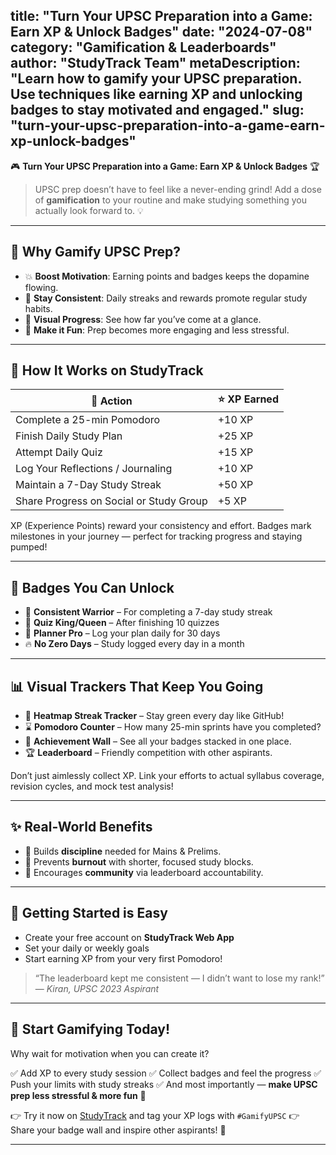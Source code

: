 title: "Turn Your UPSC Preparation into a Game: Earn XP & Unlock Badges"
date: "2024-07-08"
category: "Gamification & Leaderboards"
author: "StudyTrack Team"
metaDescription: "Learn how to gamify your UPSC preparation. Use techniques like earning XP and unlocking badges to stay motivated and engaged."
slug: "turn-your-upsc-preparation-into-a-game-earn-xp-unlock-badges"
--------------------------------------------------------------------

🎮 **Turn Your UPSC Preparation into a Game: Earn XP & Unlock Badges** 🏆

> UPSC prep doesn’t have to feel like a never-ending grind! Add a dose of **gamification** to your routine and make studying something you actually look forward to. 💡

---

## 🧠 Why Gamify UPSC Prep?

* 💥 **Boost Motivation**: Earning points and badges keeps the dopamine flowing.
* 🏁 **Stay Consistent**: Daily streaks and rewards promote regular study habits.
* 👀 **Visual Progress**: See how far you’ve come at a glance.
* 🙌 **Make it Fun**: Prep becomes more engaging and less stressful.

---

## 🎯 How It Works on StudyTrack

| 🎯 Action                               | ⭐ XP Earned |
| --------------------------------------- | ----------- |
| Complete a 25-min Pomodoro              | +10 XP      |
| Finish Daily Study Plan                 | +25 XP      |
| Attempt Daily Quiz                      | +15 XP      |
| Log Your Reflections / Journaling       | +10 XP      |
| Maintain a 7-Day Study Streak           | +50 XP      |
| Share Progress on Social or Study Group | +5 XP       |

<Info title="What are XP and Badges?">
XP (Experience Points) reward your consistency and effort. Badges mark milestones in your journey — perfect for tracking progress and staying pumped!
</Info>

---

## 🏅 Badges You Can Unlock

* 🥇 **Consistent Warrior** – For completing a 7-day study streak
* 🧠 **Quiz King/Queen** – After finishing 10 quizzes
* 📘 **Planner Pro** – Log your plan daily for 30 days
* 🔥 **No Zero Days** – Study logged every day in a month

---

## 📊 Visual Trackers That Keep You Going

* 📆 **Heatmap Streak Tracker** – Stay green every day like GitHub!
* ⌛ **Pomodoro Counter** – How many 25-min sprints have you completed?
* 🧱 **Achievement Wall** – See all your badges stacked in one place.
* 🏆 **Leaderboard** – Friendly competition with other aspirants.

<Tip title="Track What Matters">
Don’t just aimlessly collect XP. Link your efforts to actual syllabus coverage, revision cycles, and mock test analysis!
</Tip>

---

## ✨ Real-World Benefits

* 💪 Builds **discipline** needed for Mains & Prelims.
* 🎯 Prevents **burnout** with shorter, focused study blocks.
* 👥 Encourages **community** via leaderboard accountability.

---

## 📱 Getting Started is Easy

* Create your free account on **StudyTrack Web App**
* Set your daily or weekly goals
* Start earning XP from your very first Pomodoro!

> “The leaderboard kept me consistent — I didn’t want to lose my rank!”
> — *Kiran, UPSC 2023 Aspirant*

---

## 🚀 Start Gamifying Today!

Why wait for motivation when you can create it?

✅ Add XP to every study session
✅ Collect badges and feel the progress
✅ Push your limits with study streaks
✅ And most importantly — **make UPSC prep less stressful & more fun** 🎉

👉 Try it now on [StudyTrack](/) and tag your XP logs with `#GamifyUPSC`
👉 Share your badge wall and inspire other aspirants! 🌟

---


